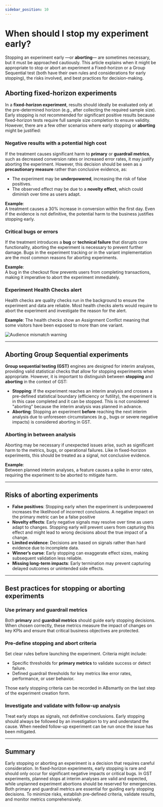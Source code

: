 ```yaml
---
sidebar_position: 10
---
```




# When should I stop my experiment early?

Stopping an experiment early —or **aborting**— are sometimes necessary, but it must be approached cautiously. 
This article explains when it might be appropriate to stop or abort an experiment a Fixed-horizon or a Group Sequential test (both have their own rules and considerations for early stopping), 
the risks involved, and best practices for decision-making. 

## Aborting fixed-horizon experiments

In a **fixed-horizon experiment**, results should ideally be evaluated only at the pre-determined horizon (e.g., after collecting the required sample size). Early stopping is not recommended for significant positive results because fixed-horizon tests require full sample size completion to ensure validity. However, there are a few other scenarios where early stopping or **aborting** might be justified:

### Negative results with a potential high cost
If the treatment causes significant harm to **primary** or **guardrail metrics**, such as decreased conversion rates or increased error rates, it may justify aborting the experiment. However, this decision should be seen as a **precautionary measure** rather than conclusive evidence, as:
- The experiment may be **underpowered**, increasing the risk of false positives.
- The observed effect may be due to a **novelty effect**, which could diminish over time as users adapt.

**Example**:  
A treatment causes a 30% increase in conversion within the first day. Even if the evidence is not definitive, the potential harm to the business justifies stopping early.

### Critical bugs or errors
If the treatment introduces a **bug** or **technical failure** that disrupts core functionality, aborting the experiment is necessary to prevent further damage. Bugs in the experiment tracking or in the variant implementation are the most common reasons for aborting experiments.

**Example**:  
A bug in the checkout flow prevents users from completing transactions, making it imperative to abort the experiment immediately.

### Experiment Health Checks alert
Health checks are quality checks run in the background to ensure the experiment and data are reliable. Most health checks alerts would require to abort the experiment and investigate the reason for the alert.

**Example**:
The health checks show an Assignment Conflict meaning that some visitors have been exposed to more than one variant. 

<Image img="experiment-dashboard/health-checks-audience-mismatch.png" alt="Audience mismatch warning" maxWidh="40rem" />


---
## Aborting Group Sequential experiments

**Group sequential testing (GST)** engines are designed for interim analyses, providing valid statistical checks that allow for stopping experiments when appropriate. However, it is important to distinguish between **stopping** and **aborting** in the context of GST:

- **Stopping**: If the experiment reaches an interim analysis and crosses a pre-defined statistical boundary (efficiency or futility), the experiment is in this case completed and it can be stopped. This is not considered "aborting" because the interim analysis was planned in advance. 
- **Aborting**: Stopping an experiment **before** reaching the next interim analysis due to unforeseen circumstances (e.g., bugs or severe negative impacts) is considered aborting in GST.

### Aborting in between analysis
Aborting may be necessary if unexpected issues arise, such as significant harm to the metrics, bugs, or operational failures. Like in fixed-horizon experiments, this should be treated as a signal, not conclusive evidence.

**Example**:  
Between planned interim analyses, a feature causes a spike in error rates, requiring the experiment to be aborted to mitigate harm.

---

## Risks of aborting experiments
- **False positives**: Stopping early when the experiment is underpowered increases the likelihood of incorrect conclusions. A negative impact on the primary metric can be a false positive
- **Novelty effects**: Early negative signals may resolve over time as users adapt to changes. Stopping early will prevent users from capturing this effect and might lead to wrong decisions about the true impact of a change.
- **Limited evidence**: Decisions are based on signals rather than hard evidence due to incomplete data.
- **Winner’s curse**: Early stopping can exaggerate effect sizes, making subsequent validation less reliable.
- **Missing long-term impacts**: Early termination may prevent capturing delayed outcomes or unintended side effects.

---
## Best practices for stopping or aborting experiments
### Use primary and guardrail metrics
Both **primary** and **guardrail metrics** should guide early stopping decisions. When chosen correctly, these metrics measure the impact of changes on key KPIs and ensure that critical business objectives are protected.
### Pre-define stopping and abort criteria
Set clear rules before launching the experiment. Criteria might include:
- Specific thresholds for **primary metrics** to validate success or detect failure.
- Defined guardrail thresholds for key metrics like error rates, performance, or user behavior.

Those early stopping criteria can be recorded in ABsmartly on the last step of the experiment creation form.
### Investigate and validate with follow-up analysis
Treat early stops as signals, not definitive conclusions. Early stopping should always be followed by an investigation to try and understand the cause. When needed follow-up experiment can be run once the issue has been mitigated.

---
## Summary

Early stopping or aborting an experiment is a decision that requires careful consideration. In fixed-horizon experiments, early stopping is rare and should only occur for significant negative impacts or critical bugs. In GST experiments, planned stops at interim analyses are valid and expected, while unplanned experiment abortions should be reserved for emergencies. Both primary and guardrail metrics are essential for guiding early stopping decisions. To minimize risks, establish pre-defined criteria, validate results, and monitor metrics comprehensively.